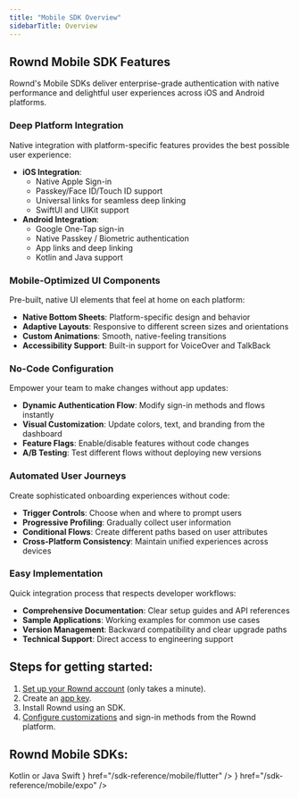 ```yaml
---
title: "Mobile SDK Overview"
sidebarTitle: Overview
---
```


## Rownd Mobile SDK Features
Rownd's Mobile SDKs deliver enterprise-grade authentication with native performance and delightful user experiences across iOS and Android platforms.

### Deep Platform Integration

Native integration with platform-specific features provides the best possible user experience:
- **iOS Integration**: 
  - Native Apple Sign-in
  - Passkey/Face ID/Touch ID support
  - Universal links for seamless deep linking
  - SwiftUI and UIKit support
- **Android Integration**:
  - Google One-Tap sign-in
  - Native Passkey / Biometric authentication
  - App links and deep linking
  - Kotlin and Java support

### Mobile-Optimized UI Components

Pre-built, native UI elements that feel at home on each platform:
- **Native Bottom Sheets**: Platform-specific design and behavior
- **Adaptive Layouts**: Responsive to different screen sizes and orientations
- **Custom Animations**: Smooth, native-feeling transitions
- **Accessibility Support**: Built-in support for VoiceOver and TalkBack

### No-Code Configuration

Empower your team to make changes without app updates:
- **Dynamic Authentication Flow**: Modify sign-in methods and flows instantly
- **Visual Customization**: Update colors, text, and branding from the dashboard
- **Feature Flags**: Enable/disable features without code changes
- **A/B Testing**: Test different flows without deploying new versions

### Automated User Journeys

Create sophisticated onboarding experiences without code:
- **Trigger Controls**: Choose when and where to prompt users
- **Progressive Profiling**: Gradually collect user information
- **Conditional Flows**: Create different paths based on user attributes
- **Cross-Platform Consistency**: Maintain unified experiences across devices

### Easy Implementation

Quick integration process that respects developer workflows:
- **Comprehensive Documentation**: Clear setup guides and API references
- **Sample Applications**: Working examples for common use cases
- **Version Management**: Backward compatibility and clear upgrade paths
- **Technical Support**: Direct access to engineering support


## Steps for getting started:
1. [Set up your Rownd account](/welcome/getting-started) (only takes a minute).
2. Create an [app key](/configuration/app-credentials).
3. Install Rownd using an SDK.
4. [Configure customizations](/configuration/overview) and sign-in methods from the Rownd platform.

## Rownd Mobile SDKs:

<CardGroup>
    <Card
        title="Android"
        color="#a4c639"
        icon="android"
        href="/sdk-reference/mobile/android"
    >
        Kotlin or Java
    </Card>
    <Card
        title="iOS"
        icon="apple"
        color="#000"
        href="/sdk-reference/mobile/ios"
    >
        Swift
    </Card>
    <Card
        title="Flutter"
        color="#027DFD"
        icon={<svg
                className="h-6 w-6 bg-primary dark:bg-primary-light"
                style={{
                    "WebkitMaskImage": "url('/images/flutter.svg')",
                    "WebkitMaskRepeat": "no-repeat",
                    "WebkitMaskPosition": "center center",
                }}
            />}
        href="/sdk-reference/mobile/flutter"
    />
    <Card
        title="React Native"
        color="#61DBFB"
        icon="react"
        href="/sdk-reference/mobile/react-native"
    />
    <Card
        title="Expo"
        icon={<svg
                className="h-6 w-6 bg-primary dark:bg-primary-light"
                style={{
                    "WebkitMaskImage": "url('/images/expo-client.svg')",
                    "WebkitMaskRepeat": "no-repeat",
                    "WebkitMaskPosition": "center center",
                    "filter": "invert(0%) sepia(1%) saturate(3%) hue-rotate(326deg) brightness(97%) contrast(104%)"
                }}
            />}
        href="/sdk-reference/mobile/expo"
    />
</CardGroup>
